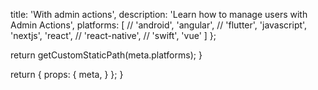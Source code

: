 
  title: 'With admin actions',
  description: 'Learn how to manage users with Admin Actions',
  platforms: [
    // 'android',
    'angular',
    // 'flutter',
    'javascript',
    'nextjs',
    'react',
    // 'react-native',
    // 'swift',
    'vue'
  ]
};

  return getCustomStaticPath(meta.platforms);
}

  return {
    props: {
      meta,
    }
  };
}
